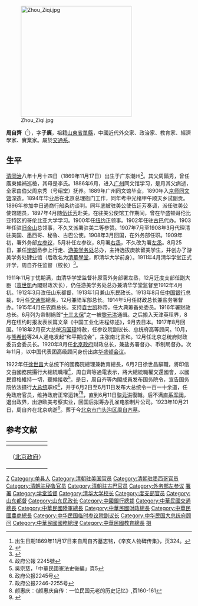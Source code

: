 {{Infobox_Person
| name = 周自齐
|image= Zhou_Zi_qi.jpg
|width= 300px
|occupation= 國務院總理兼教育總長
| period =
| birthname =
| other_names = 周子廙、周芝簃
| Sex = 男
| date of birth = [[同治|同治]]八年十月十四日（1869年11月17日）
| place of birth ={{QING-1862}}[[山東省|山東省]][[單縣|單縣]]
| date of death = {{death date and age|1923|10|21|1869|11|17}}
| place of death ={{ROC-1912}}[[北京市|北京]]
| nationality = {{QING}}（1869年–1911年）<br> {{ROC-1912}}（1912年–1923年）
| residence = 
| party = 
| religion = 
| spouse = （原配）王氏 （续娶）唐康玉、李顺勤
| relatives =（父）周鎬秀<br>（子）周伦岐<br>（女）周美岐、周善岐、周宁岐、周庆岐
| educate = 广州同文馆<br>京师同文馆<br>美国哥伦比亚大学（华盛顿）
| past =
| work =
| award = 
}}
[[File:Zhou_Ziqi.jpg|300px]]

'''周自齊'''（{{bd|1869年|11月17日|1923年|10月21日|catIdx=Z周}}<ref>出生日期1869年11月17日来自周自齐墓志铭，《辛亥人物碑传集》，页324。</ref>），字'''子廙'''，祖籍[[山東省|山東省]][[單縣|單縣]]，中國近代外交家、政治家、教育家、經濟學家、實業家。屬於[[交通系|交通系]]。

==生平==
[[清|清]][[同治|同治]]八年十月十四日（1869年11月17日）出生于广东潮州<ref>{{Cite web |url=http://blog.sina.com.cn/s/blog_ec5d43bc0102vmwt.html |title=周纶岐《周自齐哀启》 |accessdate=2016-06-20 |archive-date=2020-12-23 |archive-url=https://web.archive.org/web/20201223114126/http://blog.sina.com.cn/s/blog_ec5d43bc0102vmwt.html |dead-url=no }}</ref>。其父周鎬秀，曾任廣東候補巡檢，其母是李氏。1886年6月，进入[[广州|广州]]同文馆学习，是月其父病逝，全家由伯父周京秀（号绍堂）抚养。1889年广州同文馆毕业，1890年入[[京师同文馆|京师同文馆]]深造。1894年毕业后在北京总理衙门工作，同年考中光绪甲午顺天乡试副贡。1896年参加中日通商行船条约谈判。同年底被驻美公使伍廷芳奏调，派任驻美公使馆随员，1897年4月随[[伍廷芳|伍廷芳]]赴美。在驻美公使馆工作期间，曾在华盛顿哥伦比亚特区的哥伦比亚大学学习。1900年任[[纽约|纽约]]正领事。1902年任驻[[古巴|古巴]]代办。1903年任驻[[旧金山|旧金山]]总领事，不久又派署驻美二等参赞。1907年7月至1908年3月代理清驻美国、墨西哥、秘鲁、古巴公使。1908年3月回国，在外务部任职。1909年初，署外务部[[左参议|左参议]]，5月补任左参议，8月署[[右丞|右丞]]，不久改为署[[左丞|左丞]]。8月25日，兼任[[学部|学部]]丞参上行走、[[游美学务处|游美学务处]]总办，主持选拔庚款留美学生，并创办了游美学务处肄业馆（后改名为[[清華學堂|清華學堂]]，即清华大学前身）。1911年4月清华学堂正式开学，周自齐任监督（校长）<ref>{{Cite web |url=http://www.tsinghua.edu.cn/ |title=存档副本 |accessdate=2020-10-03 |archive-date=2013-09-10 |archive-url=https://web.archive.org/web/20130910170217/http://www.tsinghua.edu.cn/eng/index.jsp |dead-url=yes }}</ref>。

1911年11月丁忧期满，由清华学堂监督补原官外务部署左丞，12月迁度支部任副大臣（[[袁世凱|袁世凱]]內閣财政次长），仍任游美学务处总办兼清华学堂监督至1912年4月初。1912年3月改任山东都督，1913年1月兼山东民政长。1913年8月任[[中国银行|中国银行]]总裁，9月任[[中華民國交通部|交通部]]總長，12月兼陆军部总长。1914年5月任财政总长兼盐务署督办。1915年4月任农商总长。支持[[袁世凯|袁世凯]]称帝，任大典筹备处委员。1916年署财政总长。6月列为帝制祸首“[[十三太保|十三太保]]”之一被[[黎元洪|黎元洪]]通缉。之后搬入天津英租界，8月在纽约时报发表长篇文章《中国工业化进程综述》，9月去日本。1917年8月回国。1918年2月获大总统[[冯国璋|冯国璋]]特赦，任参议院副议长、总统府高等顾问。10月，与[[熊希龄|熊希龄]]等24人通电发起“和平期成会”，主张南北言和。12月任北京总统府财政委员会委员长。1920年8月任[[中华民国北京政府|北京政府]]财政总长，兼盐务署督办、币制局督办。次年11月，以中国代表团高级顾问身份出席[[华盛顿会议|华盛顿会议]]。

1922年任[[徐世昌|徐世昌]]大总统下的國務院總理兼教育總長，6月2日徐世昌辭職，將印信交由國務院攝行大總統職權<ref>政府公報 2245號</ref>，周自齊等通電表示，將大總統職權交還國會，以國民資格維持一切，聽候接收<ref>吳宗慈，「中華民國憲法史後編」頁5</ref>。是日，周自齐等內閣成員发布国务院令，宣告国务院依法摄行[[中华民国大总统|大总统]]职权<ref>政府公报2245号</ref>，并于6月2日至6月11日发布大总统令一百一十余道，任免政府官员，维持政府正常运转<ref>政府公报2246-2255号</ref><ref>颜惠庆：《颜惠庆自传：一位民国元老的历史记忆》,页160-161</ref>，直到6月11日[[黎元洪|黎元洪]]復職。后不满[[直系军阀|直系军阀]]，退出政界，出游欧美考察实业，回国后拟筹办孔雀电影制片公司。1923年10月21日，周自齐在北京病逝<ref>{{Cite web |url=http://blog.sina.com.cn/s/blog_ec5d43bc0102vldu.html |title=周纶岐《周自齐讣告》 |accessdate=2016-06-20 |archive-date=2020-12-23 |archive-url=https://web.archive.org/web/20201223114135/http://blog.sina.com.cn/s/blog_ec5d43bc0102vldu.html |dead-url=no }}</ref>。葬于今[[北京市|北京市]][[门头沟区|门头沟区]][[周自齐墓|周自齐墓]]。

== 参考文献 ==
{{commonscat|Zhou Ziqi}}
{{Reflist}}

{| class="wikitable" style="margin:0 auto"
|- 
! {{QING}}
{{先代次代|[[游美学务处|游美学务处]]总办|<small>1909年7月 - 1912年5月<br/>（1911年曾由[[颜惠庆|颜惠庆]]短暂代理）</small>|创设|废止}}
|- 
! {{CHN1912}}（[[中华民国北京政府|北京政府]]）
{{先代次代|[[山東省_(中華民国)|山東]]都督|<small>1912年3月 - 1913年8月</small>|[[張广建|張广建]]|[[靳雲鵬|靳雲鵬]]}}
{{先代次代|交通总長|<small>1913年9月 - 1914年2月</small>|[[葉恭綽|葉恭綽]]|[[朱啓鈐|朱啓鈐]]}}
{{先代次代|陸軍总長（兼任）|<small>1913年12月 - 1914年2月</small>|[[段祺瑞|段祺瑞]]|[[段祺瑞|段祺瑞]]}}
{{先代次代|財政总長（署理）|<small>1914年2月 - 1915年3月</small>|[[熊希龄|熊希龄]]|[[周学熙|周学熙]]}}
{{先代次代|農商总長|<small>1915年4月 - 1916年4月<br>（1915年3月署理）</small>|[[張謇|張謇]]|[[金邦平|金邦平]]}}
{{先代次代|財政总長（署理）|<small>1916年5月 - 6月</small>|[[孫宝琦|孫宝琦]]|[[陳錦濤|陳錦濤]]}}
{{先代次代|財政总長（署理）|<small>1920年8月 - 1921年5月</small>|[[潘復|潘復]]|[[李士偉_(1883年)|李士伟]]}}
{{先代次代|[[国務总理|国務总理]]|<small>1922年4月 - 6月</small>|[[顔惠慶|顔惠慶]]|[[顔惠慶|顔惠慶]]}}
{{先代次代|教育总長（兼任）|<small>1922年4月 - 6月</small>|[[齐耀珊|齐耀珊]]|[[黄炎培|黄炎培]]}}
|}
{{清华大学|nocat}}
{{國立清華大學|nocat}}
{{清朝欽命憲政編查館職官}}
{{袁世凯十三太保}}
{{中華民國國家元首}}
{{中華民國國務總理}}
{{中華民國財政部部長}}
{{中華民國教育部部長}}
{{山东行政长官|北}}
{{中華民國第二屆國會參議院議員}}
{{Authority control}}

[[Category:周姓|Z]]
[[Category:单县人|Category:单县人]]
[[Category:清朝驻美国官员|Category:清朝驻美国官员]]
[[Category:清朝驻墨西哥官员|Category:清朝驻墨西哥官员]]
[[Category:清朝驻秘鲁官员|Category:清朝驻秘鲁官员]]
[[Category:清朝驻古巴官员|Category:清朝驻古巴官员]]
[[Category:外务部左参议|Category:外务部左参议]]
[[Category:外务部右丞|署]]
[[Category:外务部左丞|署]]
[[Category:学堂监督|Category:学堂监督]]
[[Category:清华大学校长|Category:清华大学校长]]
[[Category:度支部官员|Category:度支部官员]]
[[Category:山东都督|Category:山东都督]]
[[Category:山东民政长|Category:山东民政长]]
[[Category:中國銀行總裁|Category:中國銀行總裁]]
[[Category:中華民國交通總長|Category:中華民國交通總長]]
[[Category:中華民國陸軍總長|Category:中華民國陸軍總長]]
[[Category:中華民國財政總長|Category:中華民國財政總長]]
[[Category:中華民國農商總長|Category:中華民國農商總長]]
[[Category:中华民国临时参议院副议长|Category:中华民国临时参议院副议长]]
[[Category:中华民国大总统府顾问|Category:中华民国大总统府顾问]]
[[Category:中華民國國務總理|Category:中華民國國務總理]]
[[Category:中華民國教育總長|Category:中華民國教育總長]]
[[Category:中華民國大總統|摄]]
